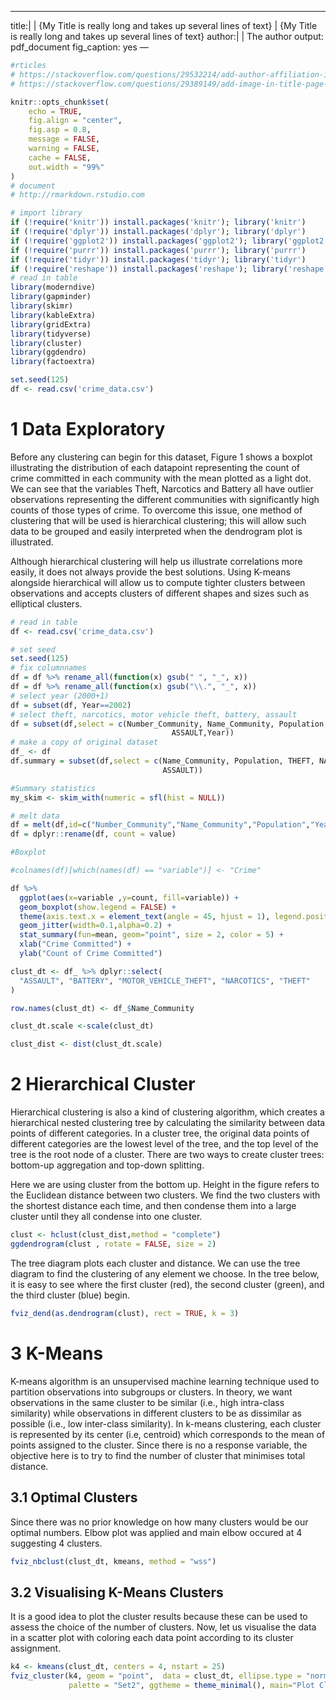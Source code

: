 
---

title:| 
  | \vspace{5cm} \LARGE{My Title is really long and takes up several lines of text}
  | \vspace{0.5cm} \Large{My Title is really long and takes up several lines of text}
author:|
| The author
output: pdf_document
fig_caption: yes
---


\clearpage
\tableofcontents
\clearpage

```r
#rticles
# https://stackoverflow.com/questions/29532214/add-author-affiliation-in-r-markdown-beamer-presentation
# https://stackoverflow.com/questions/29389149/add-image-in-title-page-of-rmarkdown-pdf
```


```r
knitr::opts_chunk$set(
	echo = TRUE,
	fig.align = "center",
	fig.asp = 0.8,
	message = FALSE,
	warning = FALSE,
	cache = FALSE,
	out.width = "99%"
)
# document
# http://rmarkdown.rstudio.com

# import library
if (!require('knitr')) install.packages('knitr'); library('knitr')
if (!require('dplyr')) install.packages('dplyr'); library('dplyr') 
if (!require('ggplot2')) install.packages('ggplot2'); library('ggplot2')
if (!require('purrr')) install.packages('purrr'); library('purrr')
if (!require('tidyr')) install.packages('tidyr'); library('tidyr')
if (!require('reshape')) install.packages('reshape'); library('reshape')
# read in table
library(moderndive)
library(gapminder)
library(skimr)
library(kableExtra)
library(gridExtra)
library(tidyverse)
library(cluster)
library(ggdendro)
library(factoextra)

set.seed(125)
df <- read.csv('crime_data.csv')
```

# 1 Data Exploratory 

Before any clustering can begin for this dataset, Figure 1 shows a boxplot illustrating the distribution of each datapoint representing the count of crime committed in each community with  the mean plotted as a light dot. We can see that the variables Theft, Narcotics and Battery all have outlier observations representing the different communities with significantly high counts of those types of crime. To overcome this issue, one method of clustering that will be used is hierarchical clustering; this will allow such data to be grouped and easily interpreted when the dendrogram plot is illustrated. 

Although hierarchical clustering will help us illustrate correlations more easily, it does not always provide the best solutions. Using K-means alongside hierarchical will allow us to compute tighter clusters between observations and accepts clusters of different shapes and sizes such as elliptical clusters. 



```r
# read in table
df <- read.csv('crime_data.csv')

# set seed
set.seed(125)
# fix columnnames
df = df %>% rename_all(function(x) gsub(" ", "_", x))
df = df %>% rename_all(function(x) gsub("\\.", "_", x))
# select year (2000+1)
df = subset(df, Year==2002) 
# select theft, narcotics, motor vehicle theft, battery, assault
df = subset(df,select = c(Number_Community, Name_Community, Population, THEFT, NARCOTICS, MOTOR_VEHICLE_THEFT, BATTERY,
                                    ASSAULT,Year))
# make a copy of original dataset
df_ <- df
df.summary = subset(df,select = c(Name_Community, Population, THEFT, NARCOTICS, MOTOR_VEHICLE_THEFT, BATTERY,
                                  ASSAULT))

#Summary statistics 
my_skim <- skim_with(numeric = sfl(hist = NULL))
```

```r
# melt data
df = melt(df,id=c("Number_Community","Name_Community","Population","Year"))
df = dplyr::rename(df, count = value)

#Boxplot

#colnames(df)[which(names(df) == "variable")] <- "Crime"

df %>% 
  ggplot(aes(x=variable ,y=count, fill=variable)) +
  geom_boxplot(show.legend = FALSE) +
  theme(axis.text.x = element_text(angle = 45, hjust = 1), legend.position = "none") +
  geom_jitter(width=0.1,alpha=0.2) +
  stat_summary(fun=mean, geom="point", size = 2, color = 5) +
  xlab("Crime Committed") +
  ylab("Count of Crime Committed")

```
```r


clust_dt <- df_ %>% dplyr::select(
  "ASSAULT", "BATTERY", "MOTOR_VEHICLE_THEFT", "NARCOTICS", "THEFT"
)

row.names(clust_dt) <- df_$Name_Community

clust_dt.scale <-scale(clust_dt)

clust_dist <- dist(clust_dt.scale)
```




# 2 Hierarchical Cluster

Hierarchical clustering is also a kind of clustering algorithm, which creates a hierarchical nested clustering tree by calculating the similarity between data points of different categories. In a cluster tree, the original data points of different categories are the lowest level of the tree, and the top level of the tree is the root node of a cluster. There are two ways to create cluster trees: bottom-up aggregation and top-down splitting.

Here we are using cluster from the bottom up. Height in the figure refers to the Euclidean distance between two clusters. We find the two clusters with the shortest distance each time, and then condense them into a large cluster until they all condense into one cluster.

```r
clust <- hclust(clust_dist,method = "complete") 
ggdendrogram(clust , rotate = FALSE, size = 2)
```

The tree diagram plots each cluster and distance. We can use the tree diagram to find the clustering of any element we choose. In the tree below, it is easy to see where the first cluster (red), the second cluster (green), and the third cluster (blue) begin.

```r
fviz_dend(as.dendrogram(clust), rect = TRUE, k = 3)
```

# 3 K-Means

K-means algorithm is an unsupervised machine learning technique used to partition observations into subgroups or clusters. In theory, we want observations in the same cluster to be similar (i.e., high intra-class similarity) while observations in different clusters to be as dissimilar as possible (i.e., low inter-class similarity). In k-means clustering, each cluster is represented by its center (i.e, centroid) which corresponds to the mean of points assigned to the cluster. Since there is no a response variable, the objective here is to try to find the number of cluster that minimises total distance.

## 3.1 Optimal Clusters
Since there was no prior knowledge on how many clusters would be our optimal numbers. Elbow plot was applied and main elbow occured at 4 suggesting 4 clusters.

```r
fviz_nbclust(clust_dt, kmeans, method = "wss")
```

## 3.2 Visualising K-Means Clusters

It is a good idea to plot the cluster results because these can be used to assess the choice of the number of clusters.
Now, let us visualise the data in a scatter plot with coloring each data point according to its cluster assignment.

```r
k4 <- kmeans(clust_dt, centers = 4, nstart = 25)
fviz_cluster(k4, geom = "point",  data = clust_dt, ellipse.type = "norm", 
             palette = "Set2", ggtheme = theme_minimal(), main="Plot Clusters, K = 4")
```
